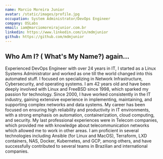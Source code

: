 ```yaml
---
name: Marcio Moreira Junior
avatar: /static/images/profile.jpg
occupation: System Administrator/DevOps Engineer
company: OSLabs
email: iam@marciomoreirajunior.com.br
linkedin: https://www.linkedin.com/in/mdmjunior
github: https://github.com/mdmjunior
---
```


## Who Am I? ( What's My Name?) again...

Experienced DevOps Engineer with over 24 years in IT, I started as a Linux Systems Administrator and worked as one till
the world changed into this automated stuff. I focused on specializing in Network Infrastructure, Cybersecurity, and operating
systems. I am 42 years old and have been deeply involved with Linux and FreeBSD since 1998, which sparked my passion for technology.
Since 2000, I have worked consistently in the IT industry, gaining extensive experience in implementing, maintaining, and supporting 
complex networks and data systems. My career has been focused on ensuring high reliability and productivity in IT environments, with a 
strong emphasis on automation, containerization, cloud computing, and security. My last professional experiences were in Telecom 
companies, which provided me with knowledge about telecommunication networks which allowed me to work in other areas. I am proficient
in several technologies including Ansible (for Linux and MacOS), Terraform, LXD containers, NAS, Docker, Kubernetes, and GCP, among 
others, and have successfully contributed to several teams in Brazilian and international companies.


